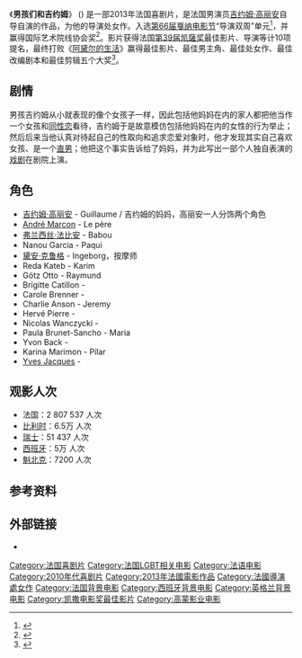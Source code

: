 {{Infobox film
| name           = 男孩们和吉约姆<br />Me, Myself and Mum
| image          = Les Garçons et Guillaume Poster.jpg
| border         = yes
| alt            = 
| caption        = 法国海报
| director       = [[Guillaume_Gallienne|Guillaume Gallienne]]
| producer       = {{Plainlist|
* Cyril Colbeau-Justin
* Jean-Baptiste Dupont
* Alice Girard
* Edouard Weil
}}
| screenplay     = Guillaume Gallienne
| starring       = Guillaume Gallienne
| music          = Marie-Jeanne Serero
| cinematography = Glynn Speeckaert
| editing        = Valérie Deseine
| studio         = {{Plainlist|
* LGM Productions
* Rectangle Productions
* Gaumont
* France 3 Cinéma
* Nexus Factory
* uFilm
}}
| distributor    = Gaumont
| released       = {{Film date|2013|05|20|坎城|2013|11|20|法国}}
| runtime        = 85 分钟
| country        = {{FRA}}
| language       = 法语
| budget         = 
| gross          = 
| cn_name               = 男孩们和吉约姆
| hk_name               = 巴打．絲打．My媽打
| mo_name               = 
| tw_name               = 媽媽要我愛男人
}}

《'''男孩们和吉约姆'''》 ({{lang-fr|'''Les Garçons et Guillaume, à table!'''}}) 是一部2013年法国喜剧片，是法国男演员[[吉约姆·高丽安|吉约姆·高丽安]]自导自演的作品，为他的导演处女作。入选[[第66届戛纳电影节|第66届戛纳电影节]]“导演双周”单元<ref name="Cannes">{{cite web|url=http://www.festival-cannes.fr/en/readResonnances/59683.html|title=List of films in Cannes Directors' Fortnight|date=24 May 2013|accessdate=24 May 2013|work=Cannes|archive-date=2013-09-22|archive-url=https://web.archive.org/web/20130922092738/http://www.festival-cannes.fr/en/readResonnances/59683.html|dead-url=no}}</ref>，并赢得国际艺术院线协会奖<ref name="HWR-DF">{{cite web|url=http://www.hollywoodreporter.com/news/cannes-me-myself-mum-takes-558296|title=Cannes: 'Me, Myself and Mum' Takes Home Two Awards From Directors' Fortnight|date=26 May 2013|accessdate=26 May 2013|work=Hollywood Reporter|archive-date=2013-06-09|archive-url=https://web.archive.org/web/20130609022158/http://www.hollywoodreporter.com/news/cannes-me-myself-mum-takes-558296|dead-url=no}}</ref>。影片获得法国[[第39届凯薩奖|第39届凯薩奖]]最佳影片、导演等计10项提名，最终打败《[[阿黛尔的生活|阿黛尔的生活]]》赢得最佳影片、最佳男主角、最佳处女作、最佳改编剧本和最佳剪辑五个大奖<ref name="CésarNoms">{{cite web |url=http://variety.com/2014/film/news/me-myself-and-mum-blue-is-the-warmest-color-tops-noms-for-frances-cesar-awards-1201079458/ |title=''Me, Myself and Mum,'' ''Blue Is the Warmest Color'' Top Noms For France’s Cesar Awards |accessdate=1 February 2014 |work=Variety |archive-date=2014-02-27 |archive-url=https://web.archive.org/web/20140227141045/http://variety.com/2014/film/news/me-myself-and-mum-blue-is-the-warmest-color-tops-noms-for-frances-cesar-awards-1201079458/ |dead-url=no }}</ref>。

== 剧情 ==
男孩吉约姆从小就表现的像个女孩子一样，因此包括他妈妈在内的家人都把他当作一个女孩和[[同性恋|同性恋]]看待，吉约姆于是故意模仿包括他妈妈在内的女性的行为举止；然后后来当他认真对待起自己的性取向和追求恋爱对象时，他才发现其实自己喜欢女孩、是一个[[异性恋|直男]]；他把这个事实告诉给了妈妈，并为此写出一部个人独自表演的[[戏剧|戏剧]]在剧院上演。

==角色==
* [[吉约姆·高丽安|吉约姆·高丽安]] - Guillaume / 吉约姆的妈妈，高丽安一人分饰两个角色
* [[André_Marcon|André Marcon]] - Le père
* [[弗兰西丝·法比安|弗兰西丝·法比安]] - Babou
* Nanou Garcia - Paqui
* [[黛安·克鲁格|黛安·克鲁格]] - Ingeborg，按摩师
* Reda Kateb - Karim
* Götz Otto - Raymund
* Brigitte Catillon - 
* Carole Brenner - 
* Charlie Anson - Jeremy
* Hervé Pierre - 
* Nicolas Wanczycki - 
* Paula Brunet-Sancho - Maria
* Yvon Back - 
* Karina Marimon - Pilar
* [[Yves_Jacques|Yves Jacques]] -

== 观影人次 ==
*法国：2 807 537 人次
*[[比利时|比利时]]：6.5万 人次
*[[瑞士|瑞士]]：51 437 人次
*[[西班牙|西班牙]]：5万 人次
*[[魁北克|魁北克]]：7200 人次

==参考资料==
{{Reflist}}

==外部链接==
* {{IMDb title|2315200|Me, Myself and Mum}}
{{凱薩獎最佳影片獎}}
{{DEFAULTSORT:Les Garçons}}
[[Category:法国喜剧片|Category:法国喜剧片]]
[[Category:法国LGBT相关电影|Category:法国LGBT相关电影]]
[[Category:法语电影|Category:法语电影]]
[[Category:2010年代喜剧片|Category:2010年代喜剧片]]
[[Category:2013年法國電影作品|Category:2013年法國電影作品]]
[[Category:法國導演處女作|Category:法國導演處女作]]
[[Category:法国背景电影|Category:法国背景电影]]
[[Category:西班牙背景电影|Category:西班牙背景电影]]
[[Category:英格兰背景电影|Category:英格兰背景电影]]
[[Category:凯撒电影奖最佳影片|Category:凯撒电影奖最佳影片]]
[[Category:高蒙影业电影|Category:高蒙影业电影]]